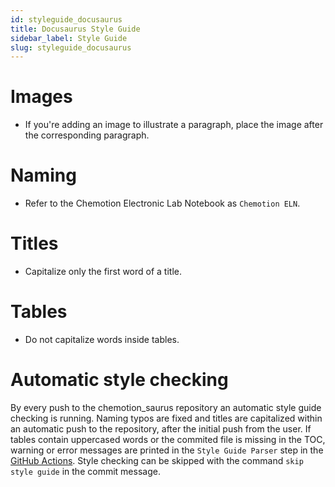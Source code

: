 ```yaml
---
id: styleguide_docusaurus
title: Docusaurus Style Guide
sidebar_label: Style Guide
slug: styleguide_docusaurus
---
```


# Images
* If you're adding an image to illustrate a paragraph, place the image after the corresponding paragraph.

# Naming
* Refer to the Chemotion Electronic Lab Notebook as `Chemotion ELN`.

# Titles
* Capitalize only the first word of a title.

# Tables
* Do not capitalize words inside tables.

# Automatic style checking
By every push to the chemotion_saurus repository an automatic style guide checking is running. Naming typos are fixed and titles are capitalized within an automatic push to the repository, after the initial push from the user. If tables contain uppercased words or the commited file is missing in the TOC, warning or error messages are printed in the `Style Guide Parser` step in the [GitHub Actions](https://github.com/ComPlat/chemotion_saurus/actions). Style checking can be skipped with the command `skip style guide` in the commit message.




